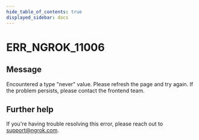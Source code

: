 ```yaml
---
hide_table_of_contents: true
displayed_sidebar: docs
---
```



# ERR_NGROK_11006

## Message

Encountered a type "never" value. Please refresh the page and try again. If the problem persists, please contact the frontend team.

<ErrorDetails error="err_ngrok_11006" />

## Further help

If you're having trouble resolving this error, please reach out to [support@ngrok.com](mailto:support@ngrok.com?subject=Help%20with%20ERR_NGROK_11006).
